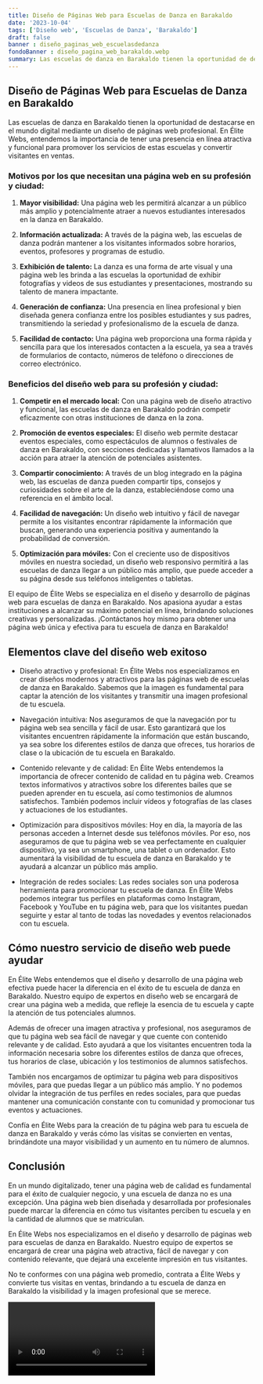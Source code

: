 ```yaml
---
title: Diseño de Páginas Web para Escuelas de Danza en Barakaldo
date: '2023-10-04'
tags: ['Diseño web', 'Escuelas de Danza', 'Barakaldo']
draft: false
banner : diseño_paginas_web_escuelasdedanza
fondoBanner : diseño_pagina_web_barakaldo.webp
summary: Las escuelas de danza en Barakaldo tienen la oportunidad de destacarse en el mundo digital mediante un diseño de páginas web profesional. En Élite Webs, entendemos la importancia de tener una presencia en línea atractiva y funcional para promover los servicios de estas escuelas y convertir visitantes en ventas.
---
```


## Diseño de Páginas Web para Escuelas de Danza en Barakaldo

Las escuelas de danza en Barakaldo tienen la oportunidad de destacarse en el mundo digital mediante un diseño de páginas web profesional. En Élite Webs, entendemos la importancia de tener una presencia en línea atractiva y funcional para promover los servicios de estas escuelas y convertir visitantes en ventas.

### Motivos por los que necesitan una página web en su profesión y ciudad:

1. **Mayor visibilidad:** Una página web les permitirá alcanzar a un público más amplio y potencialmente atraer a nuevos estudiantes interesados en la danza en Barakaldo.

2. **Información actualizada:** A través de la página web, las escuelas de danza podrán mantener a los visitantes informados sobre horarios, eventos, profesores y programas de estudio.

3. **Exhibición de talento:** La danza es una forma de arte visual y una página web les brinda a las escuelas la oportunidad de exhibir fotografías y videos de sus estudiantes y presentaciones, mostrando su talento de manera impactante.

4. **Generación de confianza:** Una presencia en línea profesional y bien diseñada genera confianza entre los posibles estudiantes y sus padres, transmitiendo la seriedad y profesionalismo de la escuela de danza.

5. **Facilidad de contacto:** Una página web proporciona una forma rápida y sencilla para que los interesados contacten a la escuela, ya sea a través de formularios de contacto, números de teléfono o direcciones de correo electrónico.

### Beneficios del diseño web para su profesión y ciudad:

1. **Competir en el mercado local:** Con una página web de diseño atractivo y funcional, las escuelas de danza en Barakaldo podrán competir eficazmente con otras instituciones de danza en la zona.

2. **Promoción de eventos especiales:** El diseño web permite destacar eventos especiales, como espectáculos de alumnos o festivales de danza en Barakaldo, con secciones dedicadas y llamativos llamados a la acción para atraer la atención de potenciales asistentes.

3. **Compartir conocimiento:** A través de un blog integrado en la página web, las escuelas de danza pueden compartir tips, consejos y curiosidades sobre el arte de la danza, estableciéndose como una referencia en el ámbito local.

4. **Facilidad de navegación:** Un diseño web intuitivo y fácil de navegar permite a los visitantes encontrar rápidamente la información que buscan, generando una experiencia positiva y aumentando la probabilidad de conversión.

5. **Optimización para móviles:** Con el creciente uso de dispositivos móviles en nuestra sociedad, un diseño web responsivo permitirá a las escuelas de danza llegar a un público más amplio, que puede acceder a su página desde sus teléfonos inteligentes o tabletas.

El equipo de Élite Webs se especializa en el diseño y desarrollo de páginas web para escuelas de danza en Barakaldo. Nos apasiona ayudar a estas instituciones a alcanzar su máximo potencial en línea, brindando soluciones creativas y personalizadas. ¡Contáctanos hoy mismo para obtener una página web única y efectiva para tu escuela de danza en Barakaldo!

<GifSeo />

<Cta />

## Elementos clave del diseño web exitoso

- Diseño atractivo y profesional: En Élite Webs nos especializamos en crear diseños modernos y atractivos para las páginas web de escuelas de danza en Barakaldo. Sabemos que la imagen es fundamental para captar la atención de los visitantes y transmitir una imagen profesional de tu escuela.

- Navegación intuitiva: Nos aseguramos de que la navegación por tu página web sea sencilla y fácil de usar. Esto garantizará que los visitantes encuentren rápidamente la información que están buscando, ya sea sobre los diferentes estilos de danza que ofreces, tus horarios de clase o la ubicación de tu escuela en Barakaldo.

- Contenido relevante y de calidad: En Élite Webs entendemos la importancia de ofrecer contenido de calidad en tu página web. Creamos textos informativos y atractivos sobre los diferentes bailes que se pueden aprender en tu escuela, así como testimonios de alumnos satisfechos. También podemos incluir vídeos y fotografías de las clases y actuaciones de los estudiantes.

- Optimización para dispositivos móviles: Hoy en día, la mayoría de las personas acceden a Internet desde sus teléfonos móviles. Por eso, nos aseguramos de que tu página web se vea perfectamente en cualquier dispositivo, ya sea un smartphone, una tablet o un ordenador. Esto aumentará la visibilidad de tu escuela de danza en Barakaldo y te ayudará a alcanzar un público más amplio.

- Integración de redes sociales: Las redes sociales son una poderosa herramienta para promocionar tu escuela de danza. En Élite Webs podemos integrar tus perfiles en plataformas como Instagram, Facebook y YouTube en tu página web, para que los visitantes puedan seguirte y estar al tanto de todas las novedades y eventos relacionados con tu escuela.

## Cómo nuestro servicio de diseño web puede ayudar

En Élite Webs entendemos que el diseño y desarrollo de una página web efectiva puede hacer la diferencia en el éxito de tu escuela de danza en Barakaldo. Nuestro equipo de expertos en diseño web se encargará de crear una página web a medida, que refleje la esencia de tu escuela y capte la atención de tus potenciales alumnos.

Además de ofrecer una imagen atractiva y profesional, nos aseguramos de que tu página web sea fácil de navegar y que cuente con contenido relevante y de calidad. Esto ayudará a que los visitantes encuentren toda la información necesaria sobre los diferentes estilos de danza que ofreces, tus horarios de clase, ubicación y los testimonios de alumnos satisfechos.

También nos encargamos de optimizar tu página web para dispositivos móviles, para que puedas llegar a un público más amplio. Y no podemos olvidar la integración de tus perfiles en redes sociales, para que puedas mantener una comunicación constante con tu comunidad y promocionar tus eventos y actuaciones.

Confía en Élite Webs para la creación de tu página web para tu escuela de danza en Barakaldo y verás cómo las visitas se convierten en ventas, brindándote una mayor visibilidad y un aumento en tu número de alumnos.

## Conclusión

En un mundo digitalizado, tener una página web de calidad es fundamental para el éxito de cualquier negocio, y una escuela de danza no es una excepción. Una página web bien diseñada y desarrollada por profesionales puede marcar la diferencia en cómo tus visitantes perciben tu escuela y en la cantidad de alumnos que se matriculan.

En Élite Webs nos especializamos en el diseño y desarrollo de páginas web para escuelas de danza en Barakaldo. Nuestro equipo de expertos se encargará de crear una página web atractiva, fácil de navegar y con contenido relevante, que dejará una excelente impresión en tus visitantes.

No te conformes con una página web promedio, contrata a Élite Webs y convierte tus visitas en ventas, brindando a tu escuela de danza en Barakaldo la visibilidad y la imagen profesional que se merece.

<Video />

<CtaBot job='Escuelas de Danza' city='Barakaldo'/>

<Gmaps query='Barakaldo+españa+maps' />
